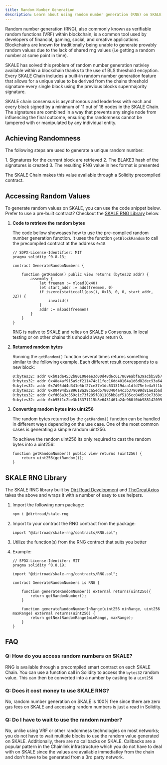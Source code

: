 ```yaml
---
title: Random Number Generation
description: Learn about using random number generation (RNG) on SKALE
---
```



Random number generation (RNG), also commonly known as verifiable random functions (VRF) within blockchain; is a common tool used by developers of financial, gaming, social, and creative applications. Blockchains are known for traditionally being unable to generate provably random values due to the lack of shared rng values (i.e getting a random number at some point in time).

SKALE has solved this problem of random number generation nativley available within a blockchain thanks to the use of BLS threshold encyption.
Every SKALE Chain includes a built-in random number generation feature that allows for a unique value to be derived from the chains threshold
signature every single block using the previous blocks supermajority signature.

SKALE chain consensus is asynchronous and leaderless with each and every block signed by a minimum of 11 out of 16 nodes in the SKALE Chain. The signatures are combined in a way that prevents any single node from influencing the final outcome, ensuring the randomness cannot be tampered with or manipulated by any individual entity.

## Achieving Randomness

The following steps are used to generate a unique random number:

<Steps>
1. Signatures for the current block are retrieved
2. The BLAKE3 hash of the signatures is created
3. The resulting RNG value in hex format is presented
</Steps>

The SKALE Chain makes this value available through a Solidity precompiled contract.

## Accessing Random Values

To generate random values on SKALE, you can use the code snippet below.
Prefer to use a pre-built contract? Checkout the [SKALE RNG Library](#skale-rng-library) below.

<Steps>

1. **Code to retrieve the random bytes**

    The code bellow showcases how to use the pre-compiled random number generation function.
    It uses the function `getBlockRandom` to call the precompiled contract at the address `0x18`.

    ```solidity
    // SDPX-License-Identifier: MIT
    pragma solidity ^0.8.13;

    contract GenerateRandomNumbers {

        function getRandom() public view returns (bytes32 addr) {
            assembly {
                let freemem := mload(0x40)
                let start_addr := add(freemem, 0)
                if iszero(staticcall(gas(), 0x18, 0, 0, start_addr, 32)) {
                    invalid()
                }
                addr := mload(freemem)
            }
        }
    }
    ```
    <Aside type="note" title="Reminder">
        RNG is native to SKALE and relies on SKALE's Consensus. In local testing or on other chains 
        this should always return 0.
    </Aside>
2. **Returned random bytes**

    Running the `getRandom()` function several times returns something similar to the following example. Each different result corresponds to a new block: 

    ```sh 
    0:bytes32: addr 0xb01da4532b80108eee3d00d48d6c617869eabfa39acbb58b7fd44e8369331501
    0:bytes32: addr 0x48e4af915a9cf211474c11fec16dd40164a1d6d82dec93a646b4b776261a9fe5
    0:bytes32: addr 0x7d95dd4d341e6bf27ce37e1dc531319daa1dfd75efe4a5f1b1de1f3062425155
    0:bytes32: addr 0x80494d5289618a28ca5ed57803404a4c3b379699d81ae1badf408fb8341c8ef7
    0:bytes32: addr 0xfd66a3c359c1c73f285f881105bb8ef5185cc04d5c8c7360c4386f0673ecc98b
    0:bytes32: addr 0xb95f1c2be3b13371115b8e6431461a24e960f0bb9881420993528ce68b019f75
    ```

3. **Converting random bytes into uint256**

    The random bytes returned by the `getRandom()` function can be handled in different ways depending on the use case. One of the most common cases is generating a simple random uint256. 

    To achieve the random uint256 its only required to cast the random bytes into a uint256:

    ```solidity
    function getRandomNumber() public view returns (uint256) {
        return uint256(getRandom());
    }
    ```
</Steps>

## SKALE RNG Library

The SKALE RNG library built by [Dirt Road Development](https://dirtroad.dev) and [TheGreatAxios](https://thegreataxios.com)
takes the above and wraps it with a number of easy to use helpers.

<Steps>

1. Import the following npm package:

    ```sh
    npm i @dirtroad/skale-rng
    ```

2. Import to your contract the RNG contract from the package:

    ```solidity
    import "@dirtroad/skale-rng/contracts/RNG.sol";
    ```
3. Utilize the function(s) from the RNG contract that suits you better

4. Example:

    ```solidity
    // SPDX-License-Identifer: MIT
    pragma solidity ^0.8.19;

    import "@dirtroad/skale-rng/contracts/RNG.sol";

    contract GenerateRandomNumbers is RNG {

        function generateRandomNumber() external returns(uint256){
            return getRandomNumber(); 
        }

        function generateRandomNumberInRange(uint256 minRange, uint256 maxRange) external returns(uint256) {
            return getNextRandomRange(minRange, maxRange);
        }
    }
    ```

</Steps>

## FAQ

### Q: How do you access random numbers on SKALE?

RNG is available through a precompiled smart contract on each SKALE Chain.
You can use a function call in Solidity to access the `bytes32` random value.
This can then be converted into a number by casting to a `uint256`

### Q: Does it cost money to use SKALE RNG?

No, random number generation on SKALE is 100% free since there are zero gas fees on SKALE and accessing random numbers
is just a read in Solidity.

### Q: Do I have to wait to use the random number?

No, unlike using VRF or other randomness technologies on most networks; you do not have to wait multiple blocks to use the random 
value generated on SKALE. Additionally, there are no callbacks on SKALE. Callbacks are a popular pattern in the Chainlink infrastructure
which you do not have to deal with on SKALE since the values are available immediatley from the chain and don't have to be generated from a
3rd party network.